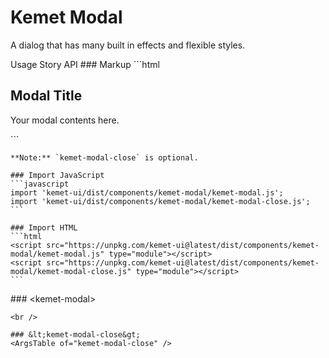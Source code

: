 
<Meta of={ModalStories} />

# Kemet Modal

A dialog that has many built in effects and flexible styles.

<kemet-tabs panel-effect="stacked" divider>
  <kemet-tab slot="tab">Usage</kemet-tab>
  <kemet-tab slot="tab">Story</kemet-tab>
  <kemet-tab slot="tab">API</kemet-tab>
  <kemet-tab-panel slot="panel">
    ### Markup
    ```html
    <kemet-modal>
      <kemet-modal-close tabindex="0" role="button" aria-label="Close Button">
        <kemet-icon icon="x-circle-fill" size="24"></kemet-icon>
      </kemet-modal-close>
      <h2>Modal Title</h2>
      <p>Your modal contents here.<p>
    </kemet-modal>
    ```

    **Note:** `kemet-modal-close` is optional.

    ### Import JavaScript
    ```javascript
    import 'kemet-ui/dist/components/kemet-modal/kemet-modal.js';
    import 'kemet-ui/dist/components/kemet-modal/kemet-modal-close.js';
    ```

    ### Import HTML
    ```html
    <script src="https://unpkg.com/kemet-ui@latest/dist/components/kemet-modal/kemet-modal.js" type="module"></script>
    <script src="https://unpkg.com/kemet-ui@latest/dist/components/kemet-modal/kemet-modal-close.js" type="module"></script>
    ```
  </kemet-tab-panel>
  <kemet-tab-panel slot="panel">
    <Canvas of={ModalStories.Standard}  />
    <ArgsTable story={PRIMARY_STORY} />
  </kemet-tab-panel>
  <kemet-tab-panel slot="panel">
    ### &lt;kemet-modal&gt;
    <ArgsTable of="kemet-modal" />

    <br />

    ### &lt;kemet-modal-close&gt;
    <ArgsTable of="kemet-modal-close" />
  </kemet-tab-panel>
</kemet-tabs>
